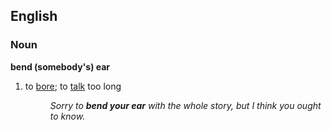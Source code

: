 ==English==
===Noun===
'''bend (somebody's) ear'''
#{{idiom}} to [[bore]]; to [[talk]] too long
#:''Sorry to '''bend your ear''' with the whole story, but I think you ought to know.''
